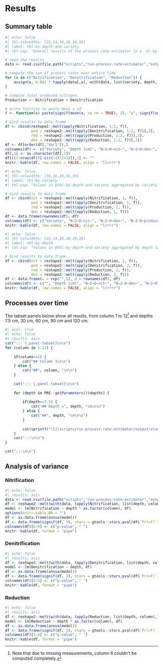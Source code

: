 # Results

## Summary table

```r
#| echo: false
#| tbl-colwidths: [22,14,16,16,16,16]
#| label: tbl-by-depth-and-variety
#| tbl-cap: "Overall results of the process rate estimator (μ ±  σ) by depth layer and variety. N~2~O~nit~ is the sum of the nitrification rate over the entire estimated period, while N~2~O~den~ is the sum of the denitrification rate. For reference, this table also displays N~2~O~produced~, which is simply N~2~O~nit~ + N~2~O~den~, as well as N~2~O~consumed~, which is the sum of the reduction rate."

# read the results
data <- read.csv(file.path("scripts","run-process-rate-estimator","output","estimated-process-rates.csv"))

# compute the sum of process rates over entire time
for (x in c("Nitrification", "Denitrification", "Reduction")) {
    assign(x, 0.001 * tapply(data[,x], with(data, list(variety, depth, column)), sum))
}

# compute total produced nitrogen
Production <- Nitrification + Denitrification

# write function to paste mean ± sd
f <- function(x) paste(signif(mean(x, na.rm = TRUE), 2), "±", signif(sd(x, na.rm = TRUE), 2))

# bind results to data frame
df <- cbind(reshape2::melt(apply(Nitrification, 1:2, f)),
            pod = reshape2::melt(apply(Denitrification, 1:2, f))[,3],
            red = reshape2::melt(apply(Production, 1:2, f))[,3],
            den = reshape2::melt(apply(Reduction, 1:2, f))[,3])
df <- df[order(df[,"Var1"]),]
colnames(df) <- c("Variety", "Depth [cm]", "N~2~O~nit~", "N~2~O~den~", "N~2~O~produced~", "N~2~O~consumed~")
df[,1] <- as.character(df[,1])
df[((1:nrow(df))[-c((0:4)*5+1)]),1] <- ""
knitr::kable(df, row.names = FALSE, align = "llrrrr")
```

```r
#| echo: false
#| tbl-colwidths: [36,16,16,16,16]
#| label: tbl-by-variety
#| tbl-cap: "Values in @tbl-by-depth-and-variety aggregated by variety."

# bind results to data frame
df <- cbind(nit = reshape2::melt(apply(Nitrification, 1, f)),
            pod = reshape2::melt(apply(Denitrification, 1, f)),
            red = reshape2::melt(apply(Production, 1, f)),
            den = reshape2::melt(apply(Reduction, 1, f)))
df <- data.frame(rownames(df), df)
colnames(df) <- c("Variety", "N~2~O~nit~", "N~2~O~den~", "N~2~O~produced~", "N~2~O~consumed~")
knitr::kable(df, row.names = FALSE, align = "lrrrr")
```

```r
#| echo: false
#| tbl-colwidths: [22,14,16,16,16,16]
#| label: tbl-by-depth
#| tbl-cap: "Values in @tbl-by-depth-and-variety aggregated by depth layer."

# bind results to data frame
df <- cbind(nit = reshape2::melt(apply(Nitrification, 2, f)),
            pod = reshape2::melt(apply(Denitrification, 2, f)),
            red = reshape2::melt(apply(Production, 2, f)),
            den = reshape2::melt(apply(Reduction, 2, f)))
df <- data.frame(x = rep("",5), d = rownames(df), df)
colnames(df) <- c("", "Depth [cm]", "N~2~O~nit~", "N~2~O~den~", "N~2~O~produced~", "N~2~O~consumed~")
knitr::kable(df, row.names = FALSE, align = "llrrrr")
```

## Processes over time

The tabset panels below show all results, from column 1 to 12[^missing] and depths 7.5 cm, 30 cm, 60 cm, 90 cm and 120 cm.

[^missing]: Note that due to missing measurements, column 6 couldn't be computed completely.

```r
#| eval: true
#| echo: false
#| results: asis
cat("::: {.panel-tabset}\n\n")
for (column in 1:12) {
    
    if(column==1) {
        cat("## Column 1\n\n")
    } else {
        cat("##", column, "\n\n")
    }
    
    cat("::: {.panel-tabset}\n\n")
    
    for (depth in PRE::getParameters()$depths) {
        
        if(depth==7.5) {
            cat("## Depth =", depth, "cm\n\n")
        } else {
            cat("##", depth, "cm\n\n")
        }
        
        cat(sprintf("![](scripts/run-process-rate-estimator/output/visualized-process-rates-C%s-D%s.svg){width=\"100%%\"}\n\n", column, depth))
    }
    cat(":::\n\n")
}

cat(":::\n\n")
```

## Analysis of variance

### Nitrification

```r
#| echo: false
#| results: asis
data <- read.csv(file.path("scripts","run-process-rate-estimator","output","estimated-process-rates.csv"))
df <- reshape2::melt(with(data, tapply(Nitrification, list(depth, column), mean)), varnames = c("depth", "column"), value.name = "Nitrification")
model <- lm(Nitrification ~ depth * as.factor(column), df)
options(knitr.kable.NA = "")
df <- as.data.frame(anova(model))
df <- data.frame(signif(df, 3), stars = gtools::stars.pval(df$`Pr(>F)`))
colnames(df)[5:6] <- c("p-value", " ")
knitr::kable(df, format = "pipe")
```

### Denitrification

```r
#| echo: false
#| results: asis
df <- reshape2::melt(with(data, tapply(Denitrification, list(depth, column), mean)), varnames = c("depth", "column"), value.name = "Denitrification")
model <- lm(Denitrification ~ depth, df)
df <- as.data.frame(anova(model))
df <- data.frame(signif(df, 3), stars = gtools::stars.pval(df$`Pr(>F)`))
colnames(df)[5:6] <- c("p-value", " ")
knitr::kable(df, format = "pipe")
```

### Reduction

```r
#| echo: false
#| results: asis
df <- reshape2::melt(with(data, tapply(Reduction, list(depth, column), mean)), varnames = c("depth", "column"), value.name = "Reduction")
model <- lm(Reduction ~ depth * as.factor(column), df)
df <- as.data.frame(anova(model))
df <- data.frame(signif(df, 3), stars = gtools::stars.pval(df$`Pr(>F)`))
colnames(df)[5:6] <- c("p-value", " ")
knitr::kable(df, format = "pipe")
```
